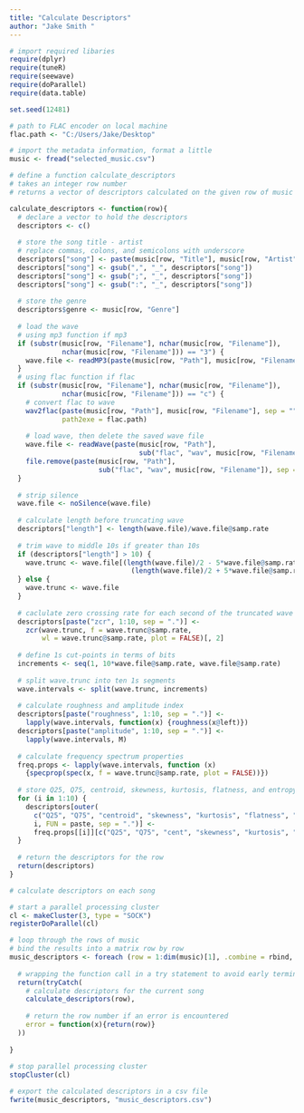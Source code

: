 ```yaml
---
title: "Calculate Descriptors"
author: "Jake Smith "
---
```


```r
# import required libaries
require(dplyr)
require(tuneR)
require(seewave)
require(doParallel)
require(data.table)

set.seed(12481)

# path to FLAC encoder on local machine
flac.path <- "C:/Users/Jake/Desktop"
```

```r
# import the metadata information, format a little
music <- fread("selected_music.csv")
```

```r
# define a function calculate_descriptors
# takes an integer row number
# returns a vector of descriptors calculated on the given row of music

calculate_descriptors <- function(row){
  # declare a vector to hold the descriptors  
  descriptors <- c()
  
  # store the song title - artist
  # replace commas, colons, and semicolons with underscore
  descriptors["song"] <- paste(music[row, "Title"], music[row, "Artist"], sep = " - ")
  descriptors["song"] <- gsub(",", "_", descriptors["song"])
  descriptors["song"] <- gsub(";", "_", descriptors["song"])
  descriptors["song"] <- gsub(":", "_", descriptors["song"])
  
  # store the genre
  descriptors$genre <- music[row, "Genre"]
  
  # load the wave
  # using mp3 function if mp3
  if (substr(music[row, "Filename"], nchar(music[row, "Filename"]), 
             nchar(music[row, "Filename"])) == "3") {
    wave.file <- readMP3(paste(music[row, "Path"], music[row, "Filename"], sep = "")) 
  }
  # using flac function if flac
  if (substr(music[row, "Filename"], nchar(music[row, "Filename"]), 
             nchar(music[row, "Filename"])) == "c") {
    # convert flac to wave
    wav2flac(paste(music[row, "Path"], music[row, "Filename"], sep = ""), reverse = TRUE, 
             path2exe = flac.path)
    
    # load wave, then delete the saved wave file
    wave.file <- readWave(paste(music[row, "Path"], 
                                sub("flac", "wav", music[row, "Filename"]), sep = ""))
    file.remove(paste(music[row, "Path"], 
                      sub("flac", "wav", music[row, "Filename"]), sep = ""))
  }
  
  # strip silence
  wave.file <- noSilence(wave.file)
  
  # calculate length before truncating wave
  descriptors["length"] <- length(wave.file)/wave.file@samp.rate
  
  # trim wave to middle 10s if greater than 10s
  if (descriptors["length"] > 10) {
    wave.trunc <- wave.file[(length(wave.file)/2 - 5*wave.file@samp.rate) : 
                              (length(wave.file)/2 + 5*wave.file@samp.rate)]
  } else {
    wave.trunc <- wave.file
  }
  
  # caclulate zero crossing rate for each second of the truncated wave
  descriptors[paste("zcr", 1:10, sep = ".")] <- 
    zcr(wave.trunc, f = wave.trunc@samp.rate, 
        wl = wave.trunc@samp.rate, plot = FALSE)[, 2]
  
  # define 1s cut-points in terms of bits
  increments <- seq(1, 10*wave.file@samp.rate, wave.file@samp.rate)
  
  # split wave.trunc into ten 1s segments
  wave.intervals <- split(wave.trunc, increments)
  
  # calculate roughness and amplitude index
  descriptors[paste("roughness", 1:10, sep = ".")] <- 
    lapply(wave.intervals, function(x) {roughness(x@left)})
  descriptors[paste("amplitude", 1:10, sep = ".")] <- 
    lapply(wave.intervals, M)
  
  # calculate frequency spectrum properties
  freq.props <- lapply(wave.intervals, function (x) 
    {specprop(spec(x, f = wave.trunc@samp.rate, plot = FALSE))})
  
  # store Q25, Q75, centroid, skewness, kurtosis, flatness, and entropy
  for (i in 1:10) {
    descriptors[outer(
      c("Q25", "Q75", "centroid", "skewness", "kurtosis", "flatness", "entropy"), 
      i, FUN = paste, sep = ".")] <- 
      freq.props[[i]][c("Q25", "Q75", "cent", "skewness", "kurtosis", "sfm", "sh")]
  }
  
  # return the descriptors for the row
  return(descriptors)
}
```


```r
# calculate descriptors on each song

# start a parallel processing cluster
cl <- makeCluster(3, type = "SOCK")
registerDoParallel(cl)

# loop through the rows of music
# bind the results into a matrix row by row
music_descriptors <- foreach (row = 1:dim(music)[1], .combine = rbind, .packages = c("tuneR", "seewave")) %dopar% {
  
  # wrapping the function call in a try statement to avoid early termination
  return(tryCatch(
    # calculate descriptors for the current song
    calculate_descriptors(row),
    
    # return the row number if an error is encountered
    error = function(x){return(row)}
  ))
      
}
    
# stop parallel processing cluster
stopCluster(cl)

# export the calculated descriptors in a csv file
fwrite(music_descriptors, "music_descriptors.csv")
```
